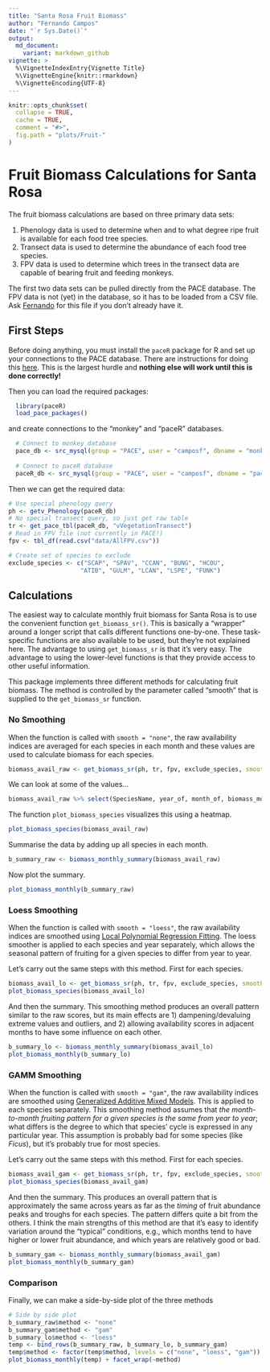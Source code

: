 ```yaml
---
title: "Santa Rosa Fruit Biomass"
author: "Fernando Campos"
date: "`r Sys.Date()`"
output:
  md_document:
    variant: markdown_github
vignette: >
  %\VignetteIndexEntry{Vignette Title}
  %\VignetteEngine{knitr::rmarkdown}
  %\VignetteEncoding{UTF-8}
---
```


```r
knitr::opts_chunk$set(
  collapse = TRUE,
  cache = TRUE,
  comment = "#>",
  fig.path = "plots/Fruit-"
)
```

# Fruit Biomass Calculations for Santa Rosa

The fruit biomass calculations are based on three primary data sets:

1. Phenology data is used to determine when and to what degree ripe fruit is available for each food tree species.
2. Transect data is used to determine the abundance of each food tree species.
3. FPV data is used to determine which trees in the transect data are capable of bearing fruit and feeding monkeys.

The first two data sets can be pulled directly from the PACE database. The FPV data is not (yet) in the database, so it has to be loaded from a CSV file. Ask [Fernando](mailto:facampos@ucalgary.ca) for this file if you don't already have it.


## First Steps

Before doing anything, you must install the `paceR` package for R and set up your connections to the PACE database. There are instructions for doing this [here](README.md). This is the largest hurdle and **nothing else will work until this is done correctly!**

Then you can load the required packages:

```r
  library(paceR)
  load_pace_packages()
```

and create connections to the "monkey" and "paceR" databases.

```r
  # Connect to monkey database
  pace_db <- src_mysql(group = "PACE", user = "camposf", dbname = "monkey", password = NULL)
  
  # Connect to paceR database  
  paceR_db <- src_mysql(group = "PACE", user = "camposf", dbname = "paceR", password = NULL)
```

Then we can get the required data:

```r
# Use special phenology query
ph <- getv_Phenology(paceR_db)
# No special transect query, so just get raw table
tr <- get_pace_tbl(paceR_db, "vVegetationTransect")
# Read in FPV file (not currently in PACE!)
fpv <- tbl_df(read.csv("data/AllFPV.csv"))

# Create set of species to exclude
exclude_species <- c("SCAP", "SPAV", "CCAN", "BUNG", "HCOU",
                    "ATIB", "GULM", "LCAN", "LSPE", "FUNK")
```

## Calculations

The easiest way to calculate monthly fruit biomass for Santa Rosa is to use the convenient function `get_biomass_sr()`. This is basically a "wrapper" around a longer script that calls different functions one-by-one. These task-specific functions are also available to be used, but they're not explained here. The advantage to using `get_biomass_sr` is that it's very easy. The advantage to using the lower-level functions is that they provide access to other useful information.


This package implements three different methods for calculating fruit biomass. The method is controlled by the parameter called "smooth" that is supplied to the `get_biomass_sr` function.

### No Smoothing
When the function is called with `smooth = "none"`, the raw availability indices are averaged for each species in each month and these values are used to calculate biomass for each species.

```r
biomass_avail_raw <- get_biomass_sr(ph, tr, fpv, exclude_species, smooth = "none")
```

We can look at some of the values...

```r
biomass_avail_raw %>% select(SpeciesName, year_of, month_of, biomass_monthly_kg)
```

The function `plot_biomass_species` visualizes this using a heatmap.

```r
plot_biomass_species(biomass_avail_raw)
```

Summarise the data by adding up all species in each month.

```r
b_summary_raw <- biomass_monthly_summary(biomass_avail_raw)
```

Now plot the summary.
```r
plot_biomass_monthly(b_summary_raw)
```



### Loess Smoothing
When the function is called with `smooth = "loess"`, the raw availability indices are smoothed using [Local Polynomial Regression Fitting](https://stat.ethz.ch/R-manual/R-patched/library/stats/html/loess.html). The loess smoother is applied to each species and year separately, which allows the seasonal pattern of fruiting for a given species to differ from year to year.

Let's carry out the same steps with this method. First for each species.

```r
biomass_avail_lo <- get_biomass_sr(ph, tr, fpv, exclude_species, smooth = "loess")
plot_biomass_species(biomass_avail_lo)
```

And then the summary. This smoothing method produces an overall pattern similar to the raw scores, but its main effects are 1) dampening/devaluing extreme values and outliers, and 2) allowing availability scores in adjacent months to have some influence on each other.

```r
b_summary_lo <- biomass_monthly_summary(biomass_avail_lo)
plot_biomass_monthly(b_summary_lo)
```


### GAMM Smoothing
When the function is called with `smooth = "gam"`, the raw availability indices are smoothed using [Generalized Additive Mixed Models](https://stat.ethz.ch/R-manual/R-devel/library/mgcv/html/gamm.html). This is applied to each species separately. This smoothing method assumes that _the month-to-month fruiting pattern for a given species is the same from year to year_; what differs is the degree to which that species' cycle is expressed in any particular year. This assumption is probably bad for some species (like _Ficus_), but it's probably true for most species.

Let's carry out the same steps with this method. First for each species.

```r
biomass_avail_gam <- get_biomass_sr(ph, tr, fpv, exclude_species, smooth = "gam")
plot_biomass_species(biomass_avail_gam)
```

And then the summary. This produces an overall pattern that is approximately the same across years as far as the _timing_ of fruit abundance peaks and troughs for each species. The pattern differs quite a bit from the others. I think the main strengths of this method are that it's easy to identify variation around the "typical" conditions, e.g., which months tend to have higher or lower fruit abundance, and which years are relatively good or bad.

```r
b_summary_gam <- biomass_monthly_summary(biomass_avail_gam)
plot_biomass_monthly(b_summary_gam)
```

### Comparison

Finally, we can make a side-by-side plot of the three methods

```r
# Side by side plot
b_summary_raw$method <- "none"
b_summary_gam$method <- "gam"
b_summary_lo$method <- "loess"
temp <- bind_rows(b_summary_raw, b_summary_lo, b_summary_gam)
temp$method <- factor(temp$method, levels = c("none", "loess", "gam"))
plot_biomass_monthly(temp) + facet_wrap(~method)
```

